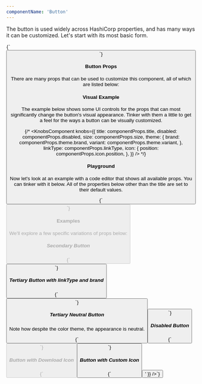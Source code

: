 ```yaml
---
componentName: 'Button'
---
```


The button is used widely across HashiCorp properties, and has many ways it can be customized. Let's start with its most basic form.

<LiveComponent>
{`<Button title='Button Text' />`}
</LiveComponent>

<UsageDetails packageJson={packageJson} />

#### Button Props

There are many props that can be used to customize this component, all of which are listed below:

<PropsTable props={componentProps} />

#### Visual Example

The example below shows some UI controls for the props that can most significantly change the button's visual appearance. Tinker with them a little to get a feel for the ways a button can be visually customized.

{/* <KnobsComponent
  knobs={{
    title: componentProps.title,
    disabled: componentProps.disabled,
    size: componentProps.size,
    theme: {
      brand: componentProps.theme.brand,
      variant: componentProps.theme.variant,
    },
    linkType: componentProps.linkType,
    icon: {
      position: componentProps.icon.position,
    },
  }}
/> */}

#### Playground

Now let's look at an example with a code editor that shows all available props. You can tinker with it below. All of the properties below other than the title are set to their default values.

<LiveComponent>
{`<Button
  title='Primary Button'
  url={undefined}  
  label="Test button that goes nowhere"
  className=''
  external={false}
  disabled={false}
  onClick={undefined}
  linkType={undefined}
  size='medium'
  theme={{
    variant: 'primary',
    brand: 'hashicorp'
  }}
  icon={{
    svg: undefined,
    position: undefined,
    isAnimated: undefined,
    animationId: undefined                      
  }}
/>`}
</LiveComponent>

#### Examples

We'll explore a few specific variations of props below:

##### Secondary Button

<LiveComponent>
{`<Button
  title='Secondary Button'
  theme={{ variant: 'secondary' }}
/>`}
</LiveComponent>

##### Tertiary Button with linkType and brand

<LiveComponent>
{`<Button
  title='Tertiary Button'
  linkType='inbound'
  theme={{
    variant: 'tertiary',
    brand: 'nomad'
  }}
/>`}
</LiveComponent>

##### Tertiary Neutral Button

Note how despite the color theme, the appearance is neutral.

<LiveComponent>
{`<Button
  title='Tertiary Button'
  linkType='inbound'
  theme={{
    variant: 'tertiary-neutral',
    brand: 'terraform'
  }}
/>`}
</LiveComponent>

##### Disabled Button

<LiveComponent>
{`<Button
  title='Disabled Button'
  disabled={true}
/>`}
</LiveComponent>

##### Button with Download Icon

<LiveComponent>
{`<Button
  title='Download'
  linkType='download'
  icon={{ position: 'left', isAnimated: true }}
/>`}
</LiveComponent>

##### Button with Custom Icon

<LiveComponent>
{`<Button
  title='Support'
  theme={{ brand: 'consul' }}
  icon={{
    position: 'left',
    isAnimated: true,
    svg: '<svg width="24" height="24" viewBox="0 0 24 24" fill="none" xmlns="http://www.w3.org/2000/svg"><path clip-rule="evenodd" d="M12 22c5.523 0 10-4.477 10-10S17.523 2 12 2 2 6.477 2 12s4.477 10 10 10z" stroke="#000" stroke-width="1.5" stroke-linecap="round" stroke-linejoin="round"/><path clip-rule="evenodd" d="M12 16a4 4 0 100-8 4 4 0 000 8z" stroke="#000" stroke-width="1.5" stroke-linecap="round" stroke-linejoin="round"/><path d="M4.93 4.93l4.24 4.24M14.83 14.83l4.24 4.24M14.83 9.17l4.24-4.24M14.83 9.17l3.53-3.53M4.93 19.07l4.24-4.24" stroke="#000" stroke-width="1.5" stroke-linecap="round" stroke-linejoin="round"/></svg>'
  }}
/>`}
</LiveComponent>
